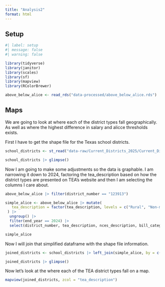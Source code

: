 ```yaml
---
title: "Analysis2"
format: html
---
```


## Setup

```r
#| label: setup
#| message: false
#| warning: false

library(tidyverse)
library(janitor)
library(scales)
library(sf)
library(mapview)
library(RColorBrewer)

```

```r
above_below_alice <- read_rds("data-processed/above_below_alice.rds")
```


## Maps

We are going to look at where each of the district types fall geographically. As well as where the highest difference in salary and alicce thresholds exists. 

First I have to get the shape file for the Texas school districts.

```r
school_districts <- st_read("data-raw/Current_Districts_2025/Current_Districts_2025.shp") 

school_districts |> glimpse()
```

Now I am going to make some adjustments so the data is graphable. I am narrowing it down to 2024, factoring the tea_description based on how the district types are presented on TEA's website and then I am selecting the columns I care about. 

```r
above_below_alice |> filter(district_number == "123913")

simple_alice <- above_below_alice |> mutate(
   tea_description = factor(tea_description, levels = c("Rural", "Non-metropolitan Stable", "Non-metropolitan Fast Growing", "Independent Town", "Other Central City Suburban", "Other Central City", "Major Suburban", "Major Urban"))
 ) |> 
  ungroup() |> 
  filter(end_year == 2024) |> 
  select(district_number, tea_description, nces_description, bill_category, difference) 

simple_alice
```

Now I will join that simplified dataframe with the shape file information.

```r
joined_districts <- school_districts |> left_join(simple_alice, by = c("DISTRICT_C" = "district_number"))

joined_districts |> glimpse()
```

Now let's look at the where each of the TEA district types fall on a map. 

```r
mapview(joined_districts, zcol = "tea_description")
```


